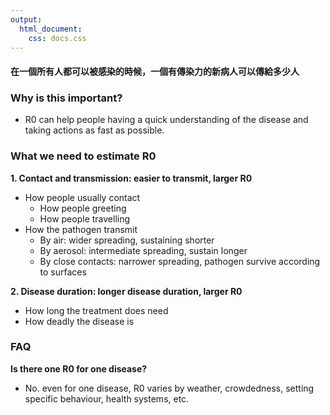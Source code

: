 ```yaml
---
output: 
  html_document:
    css: docs.css
---
```


#### 在一個所有人都可以被感染的時候，一個有傳染力的新病人可以傳給多少人 

### Why is this important?

- R0 can help people having a quick understanding of the disease and taking actions as fast as possible.

### What we need to estimate R0
**1. Contact and transmission: easier to transmit, larger R0**

- How people usually contact
  - How people greeting
  - How people travelling
- How the pathogen transmit
  - By air: wider spreading, sustaining shorter
  - By aerosol: intermediate spreading, sustain longer  
  - By close contacts: narrower spreading, pathogen survive according to surfaces
  
**2. Disease duration: longer disease duration, larger R0**

- How long the treatment does need
- How deadly the disease is

### FAQ
**Is there one R0 for one disease?**

- No. even for one disease, R0 varies by weather, crowdedness, setting specific behaviour, health systems, etc.

